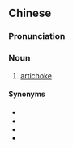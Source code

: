 ==Chinese==
{{zh-forms|s=法国百合|type=22}}

===Pronunciation===
{{zh-pron
|m=法guó bǎihé,cap=y,2cap=y
|cat=n
}}

===Noun===
{{zh-noun}}

# [[artichoke]]

====Synonyms====
* {{zh-l|朝鮮薊}}
* {{zh-l|菊芋}}
* {{zh-l|洋百合}}
* {{zh-l|洋薊}}

{{zh-cat|Vegetables}}
